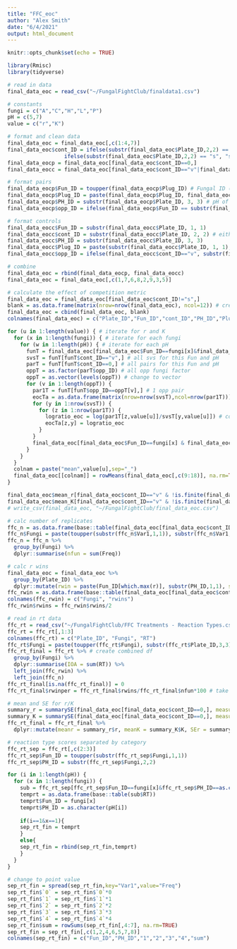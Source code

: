 ```yaml
---
title: "FFC_eoc"
author: "Alex Smith"
date: "6/4/2021"
output: html_document
---
```


```r
knitr::opts_chunk$set(echo = TRUE)

library(Rmisc)
library(tidyverse)

# read in data
final_data_eoc = read_csv("~/FungalFightClub/finaldata1.csv")

# constants
fungi = c("A","C","H","L","P")
pH = c(5,7)
value = c("r","K")
```

```r
# format and clean data
final_data_eoc = final_data_eoc[,c(1:4,7)]
final_data_eoc$cont_ID = ifelse(substr(final_data_eoc$Plate_ID,2,2) == "v", "v",
                  ifelse(substr(final_data_eoc$Plate_ID,2,2) == "s", "s", 0)) # v for svs control, s for single control, 0 for pair
final_data_eocp = final_data_eoc[final_data_eoc$cont_ID==0,]
final_data_eocc = final_data_eoc[final_data_eoc$cont_ID=="v"|final_data_eoc$cont_ID=="s",]

# format pairs
final_data_eocp$Fun_ID = toupper(final_data_eocp$Plug_ID) # Fungal ID (A, C, H, L, or P)
final_data_eocp$Plug_ID = paste(final_data_eocp$Plug_ID, final_data_eocp$Plate_ID, sep = "") # For pair plates, ID of plug
final_data_eocp$PH_ID = substr(final_data_eocp$Plate_ID, 3, 3) # pH of medium
final_data_eocp$opp_ID = ifelse(final_data_eocp$Fun_ID == substr(final_data_eocp$Plate_ID, 1, 1), substr(final_data_eocp$Plate_ID, 2, 2), substr(final_data_eocp$Plate_ID, 1, 1)) # For pair plates, ID of opponent plug

# format controls
final_data_eocc$Fun_ID = substr(final_data_eocc$Plate_ID, 1, 1)
final_data_eocc$cont_ID = substr(final_data_eocc$Plate_ID, 2, 2) # either s or v
final_data_eocc$PH_ID = substr(final_data_eocc$Plate_ID, 3, 3)
final_data_eocc$Plug_ID = paste(substr(final_data_eocc$Plate_ID, 1, 1), final_data_eocc$Plate_ID, sep = "")
final_data_eocc$opp_ID = ifelse(final_data_eocc$cont_ID=="v", substr(final_data_eocc$Plate_ID, 1, 1), "N") # v for svs and N for none

# combine
final_data_eoc = rbind(final_data_eocp, final_data_eocc)
final_data_eoc = final_data_eoc[,c(1,7,6,8,2,9,3,5)]
```

```r
# calculate the effect of competition metric
final_data_eoc = final_data_eoc[final_data_eoc$cont_ID!="s",]
blank = as.data.frame(matrix(nrow=nrow(final_data_eoc), ncol=12)) # create blank matrix for eoc calc
final_data_eoc = cbind(final_data_eoc, blank)
colnames(final_data_eoc) = c("Plate_ID","Fun_ID","cont_ID","PH_ID","Plug_ID","opp_ID","r","K","01","02","03","04","05","06","07","08","09","10","mean_r","mean_K")

for (u in 1:length(value)) { # iterate for r and K
  for (x in 1:length(fungi)) { # iterate for each fungi
    for (w in 1:length(pH)) { # iterate for each pH
      funT = final_data_eoc[final_data_eoc$Fun_ID==fungi[x]&final_data_eoc$PH_ID==pH[w],] # this Fun and pH
      svsT = funT[funT$cont_ID=="v",] # all svs for this Fun and pH
      parT = funT[funT$cont_ID==0,] # all pairs for this Fun and pH
      oppT = as.factor(parT$opp_ID) # all opp fungi factor
      oppT = as.vector(levels(oppT)) # change to vector
      for (v in 1:length(oppT)) {
        par1T = funT[funT$opp_ID==oppT[v],] # 1 opp pair
        eocTa = as.data.frame(matrix(nrow=nrow(svsT),ncol=nrow(par1T))) # matrix rows = svs, cols = 1 opp pair
        for (y in 1:nrow(svsT)) {
          for (z in 1:nrow(par1T)) {
            logratio_eoc = log(par1T[z,value[u]]/svsT[y,value[u]]) # compute eoc
            eocTa[z,y] = logratio_eoc 
          }
        }
        final_data_eoc[final_data_eoc$Fun_ID==fungi[x] & final_data_eoc$PH_ID==pH[w] & final_data_eoc$opp_ID==oppT[v],c(9:18)] <- eocTa # store values in parent df
      }
    }
  }
  colnam = paste("mean",value[u],sep="_")
  final_data_eoc[[colnam]] = rowMeans(final_data_eoc[,c(9:18)], na.rm=TRUE) # compute ave eoc for each svs
}

final_data_eoc$mean_r[final_data_eoc$cont_ID=="v" & !is.finite(final_data_eoc$mean_r)] = NA # no NaN values
final_data_eoc$mean_K[final_data_eoc$cont_ID=="v" & !is.finite(final_data_eoc$mean_K)] = NA # no NaN values
# write_csv(final_data_eoc, "~/FungalFightClub/final_data_eoc.csv")
```

```r
# calc number of replicates
ffc_n = as.data.frame(base::table(final_data_eoc[final_data_eoc$cont_ID==0, "Plug_ID"]))
ffc_n$Fungi = paste(toupper(substr(ffc_n$Var1,1,1)), substr(ffc_n$Var1,4,4), sep="") 
ffc_n = ffc_n %>% 
  group_by(Fungi) %>% 
  dplyr::summarise(nfun = sum(Freq))

# calc r wins
final_data_eoc = final_data_eoc %>% 
  group_by(Plate_ID) %>% 
  dplyr::mutate(rwin = paste(Fun_ID[which.max(r)], substr(PH_ID,1,1), sep=""))
ffc_rwin = as.data.frame(base::table(final_data_eoc[final_data_eoc$cont_ID==0,"rwin"]))
colnames(ffc_rwin) = c("Fungi", "rwins")
ffc_rwin$rwins = ffc_rwin$rwins/2
```

```r
# read in rt data
ffc_rt = read_csv("~/FungalFightClub/FFC Treatments - Reaction Types.csv")
ffc_rt = ffc_rt[,1:3]
colnames(ffc_rt) = c("Plate_ID", "Fungi", "RT")
ffc_rt$Fungi = paste(toupper(ffc_rt$Fungi), substr(ffc_rt$Plate_ID,3,3), sep="")
ffc_rt_final = ffc_rt %>% # create combined df
  group_by(Fungi) %>% 
  dplyr::summarise(IOA = sum(RT)) %>% 
  left_join(ffc_rwin) %>% 
  left_join(ffc_n)
ffc_rt_final[is.na(ffc_rt_final)] = 0
ffc_rt_final$rwinper = ffc_rt_final$rwins/ffc_rt_final$nfun*100 # take into account replicate number

# mean and SE for r/K
summary_r = summarySE(final_data_eoc[final_data_eoc$cont_ID==0,], measurevar = "r", groupvars = c("Fun_ID","PH_ID"), na.rm=TRUE)
summary_K = summarySE(final_data_eoc[final_data_eoc$cont_ID==0,], measurevar = "K", groupvars = c("Fun_ID","PH_ID"), na.rm=TRUE)
ffc_rt_final = ffc_rt_final %>% 
  dplyr::mutate(meanr = summary_r$r, meanK = summary_K$K, SEr = summary_r$se, SEK = summary_K$se)

# reaction type scores separated by category
ffc_rt_sep = ffc_rt[,c(2:3)]
ffc_rt_sep$Fun_ID = toupper(substr(ffc_rt_sep$Fungi,1,1))
ffc_rt_sep$PH_ID = substr(ffc_rt_sep$Fungi,2,2)

for (i in 1:length(pH)) {
  for (x in 1:length(fungi)) {
    sub = ffc_rt_sep[ffc_rt_sep$Fun_ID==fungi[x]&ffc_rt_sep$PH_ID==as.character(pH[i]),]
    temprt = as.data.frame(base::table(sub$RT))
    temprt$Fun_ID = fungi[x]
    temprt$PH_ID = as.character(pH[i])
    
    if(i==1&x==1){
    sep_rt_fin = temprt
    }
    else{
    sep_rt_fin = rbind(sep_rt_fin,temprt)
    }
  }
}

# change to point value
sep_rt_fin = spread(sep_rt_fin,key="Var1",value="Freq")
sep_rt_fin$`0` = sep_rt_fin$`0`*0
sep_rt_fin$`1` = sep_rt_fin$`1`*1
sep_rt_fin$`2` = sep_rt_fin$`2`*2
sep_rt_fin$`3` = sep_rt_fin$`3`*3
sep_rt_fin$`4` = sep_rt_fin$`4`*4
sep_rt_fin$sum = rowSums(sep_rt_fin[,4:7], na.rm=TRUE)
sep_rt_fin = sep_rt_fin[,c(1,2,4,6,5,7,8)]
colnames(sep_rt_fin) = c("Fun_ID","PH_ID","1","2","3","4","sum")
```

